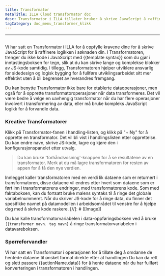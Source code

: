 ```yaml
---
title: Transformator
metaTitle: ILLA Cloud transformator doc
desc: Transformator i ILLA tillater bruker å skrive JavaScript å raffinere programlogikken
tagCategory: doc_menu_transformer_klikk
---
```


* * *

## <Heading hidden>Transformator</Heading>

Vi har satt en Transformator i ILLA for å oppfylle kravene dine for å skrive JavaScript for å raffinere logikken i søknaden din. I Transformatoren, trenger du ikke kode i JavaScript med {{template syntax}} som du gjør i inntastingsboksen for tegn, slik at du kan skrive lange og komplekse blokker av JS-kode samtidig. I tillegg, Transformatoren hjelper utviklere ansvarlig for sidedesign og logisk bygging for å fullføre utviklingsarbeidet sitt mer effektivt uten å bli begrenset av hverandres fremgang.

Du kan benytte Transformator ikke bare for etablerte dataoperasjoner, men også for å opprette transformatoroperasjoner når data transformeres. Det vil være bedre å velge en uavhengig transformator når du har flere operasjoner involvert i transformering av data, eller må bruke kompleks JavaScript logikk for å forvandle data.

### Kreative Transformatorer

Klikk på Transformator-fanen i handling-listen, og klikk på "+ Ny" for å opprette en transformator. Det vil bli vist i handlingslisten etter opprettelse. Du kan endre navn, skrive JS-kode, lagre og kjøre den i konfigurasjonspanelet etter utvalg.

> Du kan bruke 'forhåndsvisning'-knappen for å se resultatene av en transformator. Merk at du må lagre transformatoren for resten av appen for å få den nye verdien.

Innlegget kaller transformatoren med en verdi lik dataene som er returnert i transformatoren, disse dataene vil endres etter hvert som dataene som er ført inn i transformatorens endringer, med transformatorens kode. Som med faktaboksen, kan du fortsatt bruke malens syntaks til å ringe det globale variabelnummeret. Når du skriver JS-kode for å ringe data, du finner det spesifikke navnet på datamodellen i arbeidsområdet til venstre for å hjelpe deg med å skrive kode raskere.
[//]\: # ([Image])

Du kan kalle transformatorvariabelen i data-oppføringsboksen ved å bruke `{{transformer navn. tag navn}` å ringe transformatorvariabelen i datavareboksen.

### Spørreforvandler

Vi har satt en Transformator i operasjonen for å tillate deg å omdanne de hentede dataene til ønsket format direkte etter at handlingen Du kan da rett og slett passere {{actionName.data}} for å hente dataene når du har fullført konverteringen i transformatoren i handlingen.

